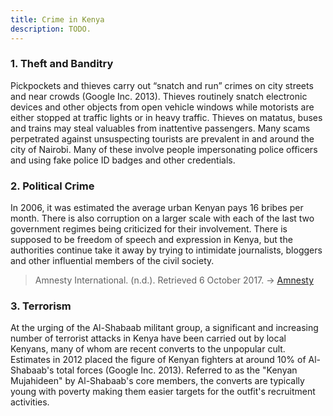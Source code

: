 ```yaml
---
title: Crime in Kenya
description: TODO.
---
```


### 1. Theft and Banditry

Pickpockets and thieves carry out “snatch and run” crimes on city streets and near crowds (Google Inc. 2013). 
Thieves routinely snatch electronic devices and other objects from open vehicle windows while motorists are either 
stopped at traffic lights or in heavy traffic. Thieves on matatus, buses and trains may steal valuables from 
inattentive passengers. Many scams perpetrated against unsuspecting tourists are prevalent in and around the city 
of Nairobi. Many of these involve people impersonating police officers and using fake police ID badges and other 
credentials.

### 2. Political Crime

In 2006, it was estimated the average urban Kenyan pays 16 bribes per month. There is also corruption on a larger 
scale with each of the last two government regimes being criticized for their involvement. There is supposed to be 
freedom of speech and expression in Kenya, but the authorities continue take it away by trying to intimidate 
journalists, bloggers and other influential members of the civil society.

> Amnesty International. (n.d.). Retrieved 6 October 2017. -> [Amnesty](https://www.amnesty.org/en/countries/africa/kenya/report-kenya)

### 3. Terrorism

At the urging of the Al-Shabaab militant group, a significant and increasing number of terrorist attacks in Kenya 
have been carried out by local Kenyans, many of whom are recent converts to the unpopular cult. Estimates in 2012 
placed the figure of Kenyan fighters at around 10% of Al-Shabaab's total forces (Google Inc. 2013). Referred to as 
the "Kenyan Mujahideen" by Al-Shabaab's core members, the converts are typically young with poverty making them 
easier targets for the outfit's recruitment activities.